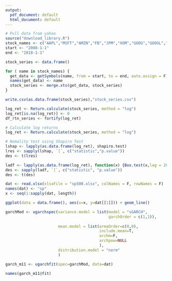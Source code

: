 ```yaml
---
output:
  pdf_document: default
  html_document: default
---
```

```r
# Pull data from yahoo
source("download_library.R")
stock_names <- c("AAPL","MSFT","AMZN","FB","JPM","XOM","GOOG","GOOGL","JNJ")
start <- "2008-1-1" 
end <- "2018-1-1" 

stock_series <- data.frame()

for ( name in stock_names) {
  get_data <- getSymbols(name, from = start, to = end, auto.assign = F)[ ,4]
  names(get_data) <- name
  stock_series <- merge.xts(get_data, stock_series)
}

write.csv(as.data.frame(stock_series),"stock_series.csv")
```

```r
log_ret <- Return.calculate(stock_series, method = "log")
log_ret[is.na(log_ret)] <- 0
df_rtn_series <- fortify(log_ret)
```

```r
# Calculate log returns
log_ret <- Return.calculate(stock_series, method = "log")

# Nomality test using Shapiro Test
lshap <- lapply(as.data.frame(log_ret), shapiro.test)
lres <- sapply(lshap, `[`, c("statistic","p.value"))
des <- t(lres)

ladf <- lapply(as.data.frame(log_ret), function(x) {Box.test(x,lag = 20, type = "Ljung-Box")})
des <- sapply(ladf, `[`, c("statistic", "p.value"))
des <- t(des)
```

```r

dat <- read.xlsx(xlsxFile = "sp500.xlsx", colNames = F, rowNames = F)
names(dat) <- "sp"
x <- seq(1:sapply(dat, length))

ggplot(data = data.frame(), aes(x=x, y=dat[[1]])) + geom_line()

garchMod <- ugarchspec(variance.model = list(model = "sGARCH", 
                                             garchOrder = c(1,1)),
                       
                       mean.model = list(armaOrder=c(0,0),
                                         include.mean=T,
                                         archm=F,
                                         archpow=NULL
                                         ),
                       distribution.model = "norm"
                       )

garch_m11 <- ugarchfit(spec=garchMod, data=dat)

names(garch_m11@fit)

```

